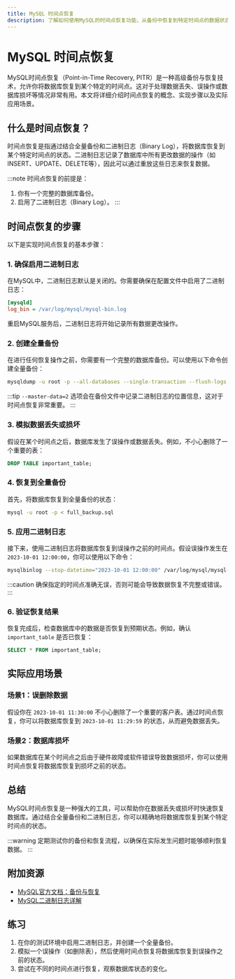 ```yaml
---
title: MySQL 时间点恢复
description: 了解如何使用MySQL的时间点恢复功能，从备份中恢复到特定时间点的数据状态。适合初学者学习MySQL备份与恢复的实用技巧。
---
```


# MySQL 时间点恢复

MySQL时间点恢复（Point-in-Time Recovery, PITR）是一种高级备份与恢复技术，允许你将数据库恢复到某个特定的时间点。这对于处理数据丢失、误操作或数据库损坏等情况非常有用。本文将详细介绍时间点恢复的概念、实现步骤以及实际应用场景。

## 什么是时间点恢复？

时间点恢复是指通过结合全量备份和二进制日志（Binary Log），将数据库恢复到某个特定时间点的状态。二进制日志记录了数据库中所有更改数据的操作（如INSERT、UPDATE、DELETE等），因此可以通过重放这些日志来恢复数据。

:::note
时间点恢复的前提是：
1. 你有一个完整的数据库备份。
2. 启用了二进制日志（Binary Log）。
:::

## 时间点恢复的步骤

以下是实现时间点恢复的基本步骤：

### 1. 确保启用二进制日志

在MySQL中，二进制日志默认是关闭的。你需要确保在配置文件中启用了二进制日志：

```ini
[mysqld]
log_bin = /var/log/mysql/mysql-bin.log
```

重启MySQL服务后，二进制日志将开始记录所有数据更改操作。

### 2. 创建全量备份

在进行任何恢复操作之前，你需要有一个完整的数据库备份。可以使用以下命令创建全量备份：

```bash
mysqldump -u root -p --all-databases --single-transaction --flush-logs --master-data=2 > full_backup.sql
```

:::tip
`--master-data=2` 选项会在备份文件中记录二进制日志的位置信息，这对于时间点恢复非常重要。
:::

### 3. 模拟数据丢失或损坏

假设在某个时间点之后，数据库发生了误操作或数据丢失。例如，不小心删除了一个重要的表：

```sql
DROP TABLE important_table;
```

### 4. 恢复到全量备份

首先，将数据库恢复到全量备份的状态：

```bash
mysql -u root -p < full_backup.sql
```

### 5. 应用二进制日志

接下来，使用二进制日志将数据库恢复到误操作之前的时间点。假设误操作发生在 `2023-10-01 12:00:00`，你可以使用以下命令：

```bash
mysqlbinlog --stop-datetime="2023-10-01 12:00:00" /var/log/mysql/mysql-bin.log | mysql -u root -p
```

:::caution
确保指定的时间点准确无误，否则可能会导致数据恢复不完整或错误。
:::

### 6. 验证恢复结果

恢复完成后，检查数据库中的数据是否恢复到预期状态。例如，确认 `important_table` 是否已恢复：

```sql
SELECT * FROM important_table;
```

## 实际应用场景

### 场景1：误删除数据

假设你在 `2023-10-01 11:30:00` 不小心删除了一个重要的客户表。通过时间点恢复，你可以将数据库恢复到 `2023-10-01 11:29:59` 的状态，从而避免数据丢失。

### 场景2：数据库损坏

如果数据库在某个时间点之后由于硬件故障或软件错误导致数据损坏，你可以使用时间点恢复将数据库恢复到损坏之前的状态。

## 总结

MySQL时间点恢复是一种强大的工具，可以帮助你在数据丢失或损坏时快速恢复数据库。通过结合全量备份和二进制日志，你可以精确地将数据库恢复到某个特定时间点的状态。

:::warning
定期测试你的备份和恢复流程，以确保在实际发生问题时能够顺利恢复数据。
:::

## 附加资源

- [MySQL官方文档：备份与恢复](https://dev.mysql.com/doc/refman/8.0/en/backup-and-recovery.html)
- [MySQL二进制日志详解](https://dev.mysql.com/doc/refman/8.0/en/binary-log.html)

## 练习

1. 在你的测试环境中启用二进制日志，并创建一个全量备份。
2. 模拟一个误操作（如删除表），然后使用时间点恢复将数据库恢复到误操作之前的状态。
3. 尝试在不同的时间点进行恢复，观察数据库状态的变化。